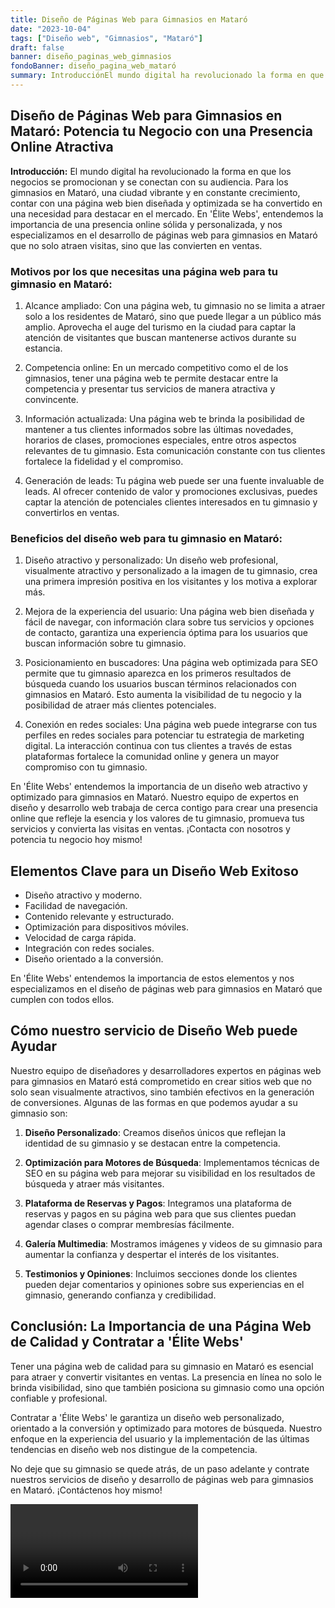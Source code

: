 ```yaml
---
title: Diseño de Páginas Web para Gimnasios en Mataró
date: "2023-10-04"
tags: ["Diseño web", "Gimnasios", "Mataró"]
draft: false
banner: diseño_paginas_web_gimnasios
fondoBanner: diseño_pagina_web_mataró
summary: IntroducciónEl mundo digital ha revolucionado la forma en que los negocios se promocionan y se conectan con su audiencia. Para los gimnasios en Mataró, una ciudad vibrante y en constante crecimiento, contar con una página web bien diseñada y optimizada se ha convertido en una necesidad para destacar en el mercado. En 'Élite Webs', entendemos la importancia de una presencia online sólida y personalizada, y nos especializamos en el desarrollo de páginas web para gimnasios en Mataró que no solo atraen visitas, sino que las convierten en ventas.
---
```



## Diseño de Páginas Web para Gimnasios en Mataró: Potencia tu Negocio con una Presencia Online Atractiva

**Introducción:**
El mundo digital ha revolucionado la forma en que los negocios se promocionan y se conectan con su audiencia. Para los gimnasios en Mataró, una ciudad vibrante y en constante crecimiento, contar con una página web bien diseñada y optimizada se ha convertido en una necesidad para destacar en el mercado. En 'Élite Webs', entendemos la importancia de una presencia online sólida y personalizada, y nos especializamos en el desarrollo de páginas web para gimnasios en Mataró que no solo atraen visitas, sino que las convierten en ventas.

### Motivos por los que necesitas una página web para tu gimnasio en Mataró:

1. Alcance ampliado: Con una página web, tu gimnasio no se limita a atraer solo a los residentes de Mataró, sino que puede llegar a un público más amplio. Aprovecha el auge del turismo en la ciudad para captar la atención de visitantes que buscan mantenerse activos durante su estancia.

2. Competencia online: En un mercado competitivo como el de los gimnasios, tener una página web te permite destacar entre la competencia y presentar tus servicios de manera atractiva y convincente.

3. Información actualizada: Una página web te brinda la posibilidad de mantener a tus clientes informados sobre las últimas novedades, horarios de clases, promociones especiales, entre otros aspectos relevantes de tu gimnasio. Esta comunicación constante con tus clientes fortalece la fidelidad y el compromiso.

4. Generación de leads: Tu página web puede ser una fuente invaluable de leads. Al ofrecer contenido de valor y promociones exclusivas, puedes captar la atención de potenciales clientes interesados en tu gimnasio y convertirlos en ventas.

### Beneficios del diseño web para tu gimnasio en Mataró:

1. Diseño atractivo y personalizado: Un diseño web profesional, visualmente atractivo y personalizado a la imagen de tu gimnasio, crea una primera impresión positiva en los visitantes y los motiva a explorar más.

2. Mejora de la experiencia del usuario: Una página web bien diseñada y fácil de navegar, con información clara sobre tus servicios y opciones de contacto, garantiza una experiencia óptima para los usuarios que buscan información sobre tu gimnasio.

3. Posicionamiento en buscadores: Una página web optimizada para SEO permite que tu gimnasio aparezca en los primeros resultados de búsqueda cuando los usuarios buscan términos relacionados con gimnasios en Mataró. Esto aumenta la visibilidad de tu negocio y la posibilidad de atraer más clientes potenciales.

4. Conexión en redes sociales: Una página web puede integrarse con tus perfiles en redes sociales para potenciar tu estrategia de marketing digital. La interacción continua con tus clientes a través de estas plataformas fortalece la comunidad online y genera un mayor compromiso con tu gimnasio.

En 'Élite Webs' entendemos la importancia de un diseño web atractivo y optimizado para gimnasios en Mataró. Nuestro equipo de expertos en diseño y desarrollo web trabaja de cerca contigo para crear una presencia online que refleje la esencia y los valores de tu gimnasio, promueva tus servicios y convierta las visitas en ventas. ¡Contacta con nosotros y potencia tu negocio hoy mismo!

<GifSeo />

<Cta />

## Elementos Clave para un Diseño Web Exitoso

- Diseño atractivo y moderno.
- Facilidad de navegación.
- Contenido relevante y estructurado.
- Optimización para dispositivos móviles.
- Velocidad de carga rápida.
- Integración con redes sociales.
- Diseño orientado a la conversión.

En 'Élite Webs' entendemos la importancia de estos elementos y nos especializamos en el diseño de páginas web para gimnasios en Mataró que cumplen con todos ellos.

## Cómo nuestro servicio de Diseño Web puede Ayudar

Nuestro equipo de diseñadores y desarrolladores expertos en páginas web para gimnasios en Mataró está comprometido en crear sitios web que no solo sean visualmente atractivos, sino también efectivos en la generación de conversiones. Algunas de las formas en que podemos ayudar a su gimnasio son:

1. **Diseño Personalizado**: Creamos diseños únicos que reflejan la identidad de su gimnasio y se destacan entre la competencia.

2. **Optimización para Motores de Búsqueda**: Implementamos técnicas de SEO en su página web para mejorar su visibilidad en los resultados de búsqueda y atraer más visitantes.

3. **Plataforma de Reservas y Pagos**: Integramos una plataforma de reservas y pagos en su página web para que sus clientes puedan agendar clases o comprar membresías fácilmente.

4. **Galería Multimedia**: Mostramos imágenes y videos de su gimnasio para aumentar la confianza y despertar el interés de los visitantes.

5. **Testimonios y Opiniones**: Incluimos secciones donde los clientes pueden dejar comentarios y opiniones sobre sus experiencias en el gimnasio, generando confianza y credibilidad.

## Conclusión: La Importancia de una Página Web de Calidad y Contratar a 'Élite Webs'

Tener una página web de calidad para su gimnasio en Mataró es esencial para atraer y convertir visitantes en ventas. La presencia en línea no solo le brinda visibilidad, sino que también posiciona su gimnasio como una opción confiable y profesional.

Contratar a 'Élite Webs' le garantiza un diseño web personalizado, orientado a la conversión y optimizado para motores de búsqueda. Nuestro enfoque en la experiencia del usuario y la implementación de las últimas tendencias en diseño web nos distingue de la competencia.

No deje que su gimnasio se quede atrás, de un paso adelante y contrate nuestros servicios de diseño y desarrollo de páginas web para gimnasios en Mataró. ¡Contáctenos hoy mismo!

<Video />

<CtaBot job="Gimnasios" city="Mataró" />

<Gmaps query="Mataró+españa+maps" />
